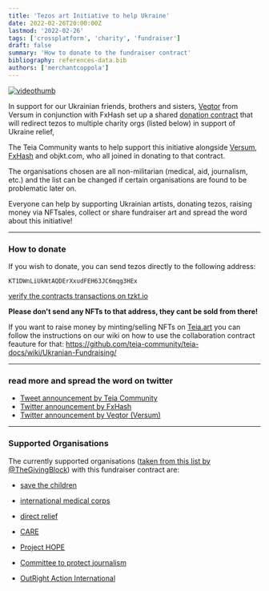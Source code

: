 ```yaml
---
title: 'Tezos art Initiative to help Ukraine'
date: 2022-02-26T20:00:00Z
lastmod: '2022-02-26'
tags: ['crossplatform', 'charity', 'fundraiser']
draft: false
summary: 'How to donate to the fundraiser contract'
bibliography: references-data.bib
authors: ['merchantcoppola']
---
```

[![videothumb](https://user-images.githubusercontent.com/97635650/155863369-8002ef73-fce8-4779-a655-bae6b2db0063.JPG)](https://youtu.be/x8zytcxTecA)

In support for our Ukrainian friends, brothers and sisters, [Veqtor](https://twitter.com/Veqtor) from Versum in conjunction with FxHash set up a shared [donation contract](https://tzkt.io/KT1DWnLiUkNtAQDErXxudFEH63JC6mqg3HEx/operations) that will redirect tezos to multiple charity orgs (listed below) in support of Ukraine relief, 

The Teia Community wants to help support this initiative alongside [Versum](https://versum.xyz/), [FxHash](https://www.fxhash.xyz/) and objkt.com, who all joined in donating to that contract.

The organisations chosen are all non-militarian (medical, aid, journalism, etc.) and the list can be changed if certain organisations are found to be problematic later on.

Everyone can help by supporting Ukrainian artists, donating tezos, raising money via NFTsales, collect or share fundraiser art and spread the word about this initiative!


---
### How to donate

If you wish to donate, you can send tezos directly to the following address:

    KT1DWnLiUkNtAQDErXxudFEH63JC6mqg3HEx
    
[verify the contracts transactions on tzkt.io](https://tzkt.io/KT1DWnLiUkNtAQDErXxudFEH63JC6mqg3HEx/operations)

**Please don't send any NFTs to that address, they cant be sold from there!**

If you want to raise money by minting/selling NFTs on [Teia.art](https://teia.art) you can follow the instructions on our wiki on how to use the collaboration contract feauture for that:
https://github.com/teia-community/teia-docs/wiki/Ukranian-Fundraising/

---
### read more and spread the word  on twitter
- [Tweet announcement by Teia Community](https://twitter.com/TeiaCommunity/status/1497218666340958219?s=20&t=AXwdi-fZUItGWgXCvETavA)
- [Twitter announcement by FxHash](https://twitter.com/fx_hash_/status/1497113572085751810?s=20&t=AXwdi-fZUItGWgXCvETavA)
- [Twitter announcement by Veqtor (Versum)](https://twitter.com/Veqtor/status/1497167740146266112?s=20&t=AXwdi-fZUItGWgXCvETavA)

---
### Supported Organisations

The currently supported organisations ([taken from this list by @TheGivingBlock](https://twitter.com/TheGivingBlock/status/1496910223034155008)) with this fundraiser contract are: 

- [save the children](https://thegivingblock.com/donate/save-the-children/)

- [international medical corps](https://thegivingblock.com/donate/international-medical-corps/)

- [direct relief](https://thegivingblock.com/donate/direct-relief/)

- [CARE](https://thegivingblock.com/donate/care/)

- [Project HOPE](https://thegivingblock.com/donate/project-hope/)

- [Committee to protect journalism](https://thegivingblock.com/donate/committee-to-protect-journalists/)

- [OutRight Action International](https://thegivingblock.com/donate/outright-action-international/) 
